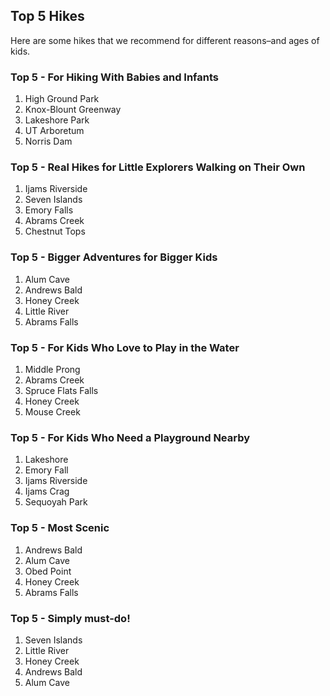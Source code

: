 ## Top 5 Hikes

Here are some hikes that we recommend for different reasons--and ages of kids.

### Top 5 - For Hiking With Babies and Infants

1.  High Ground Park
2.  Knox-Blount Greenway
3.  Lakeshore Park
4.  UT Arboretum
5.  Norris Dam

### Top 5 - Real Hikes for Little Explorers Walking on Their Own

1. Ijams Riverside
2. Seven Islands
3. Emory Falls
4. Abrams Creek
5. Chestnut Tops

### Top 5 - Bigger Adventures for Bigger Kids

1.  Alum Cave
2.  Andrews Bald
3.  Honey Creek
4.  Little River
5.  Abrams Falls

### Top 5 - For Kids Who Love to Play in the Water

1. Middle Prong
2. Abrams Creek 
3. Spruce Flats Falls
4. Honey Creek
5. Mouse Creek

### Top 5 - For Kids Who Need a Playground Nearby

1. Lakeshore
2. Emory Fall
3. Ijams Riverside
4. Ijams Crag
5. Sequoyah Park

### Top 5 - Most Scenic

1.  Andrews Bald
2.  Alum Cave
3.  Obed Point
4.  Honey Creek
5.  Abrams Falls

### Top 5 - Simply must-do!

1.  Seven Islands
2.  Little River
3.  Honey Creek
4.  Andrews Bald
5.  Alum Cave